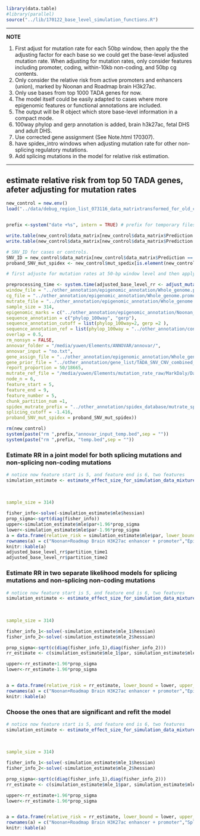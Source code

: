 

```r
library(data.table)
#library(parallel)
source("../lib/170122_base_level_simulation_functions.R")
```

***
**NOTE**

1. First adjust for mutation rate for each 50bp window, then apply the the adjusting factor for each base so we could get the base-level adjusted mutation rate. When adjusting for mutation rates, only consider features including promoter, coding, within-10kb non-coding, and 50bp cg contents.
2. Only consider the relative risk from active promoters and enhancers (union), marked by Noonan and Roadmap brain H3k27ac. 
3. Only use bases from top 1000 TADA genes for now.
4. The model itself could be easily adapted to cases where more epigenomic features or functional annotations are included. 
5. The output will be R object which store base-level information in a compact mode.
6. 100way phylop and gerp annotation is added, brain h3k27ac, fetal DHS and adult DHS.
7. Use corrected gene assignment (See Note.html 170307).
8. have spidex_intro windows when adjusting mutation rate for other non-splicing regulatory mutations.
9. Add splicing mutations in the model for relative risk estimation.


***


## estimate relative risk from top 50 TADA genes, afeter adjusting for mutation rates

```r
new_control = new.env()
load("../data/debug_region_list_073116_data_matrixtransformed_for_old_code.Rdata", new_control) # this Rdata has spedix info


prefix <-system("date +%s", intern = TRUE) # prefix for temporary files that will be deleted at the end of the pipeline

write.table(new_control$data_matrix[new_control$data_matrix$Prediction == "dnv_proband" & new_control$data_matrix$Type == "SNV",c(1,2,3,7)], paste(prefix,"temp.bed",sep = ""), col.names = FALSE, row.names = FALSE, sep = "\t", quote = FALSE)
write.table(new_control$data_matrix[new_control$data_matrix$Prediction == "dnv_proband" ,c(1:5,8,7)], paste(prefix,"annovar_input_temp.bed",sep = ""), col.names = FALSE, row.names = FALSE, sep = "\t", quote = FALSE)

# SNV_ID for cases or controls. 
SNV_ID = new_control$data_matrix[new_control$data_matrix$Prediction == "dnv_proband" & new_control$data_matrix$Type == "SNV",c(1,2,3,7)]$ID
proband_SNV_mut_spidex <- new_control$mut_spedix[is.element(new_control$mut_spedix$index, SNV_ID),] # this will be paseed as an argument to the function below

# first adjuste for mutation rates at 50-bp window level and then apply the scaling factor to each base of noncoding regions of selected top percentage of TADA genes.

preprocessing_time <- system.time(adjusted_base_level_rr <- adjust_mutation_rate_window_to_base_compact_more_feature_splicing_hybrid(mut_file = paste(prefix,"temp.bed",sep = ""),
window_file = "../other_annotation/epigenomic_annotation/Whole_genome.promoter_yanyu_10kb_exons_no_utr_no_na_genes.50bp_window.bed",
cg_file = "../other_annotation/epigenomic_annotation/Whole_genome.promoter_yanyu_10kb_exons_no_utr_no_na_genes.50bp_window.bed.fasta.cg",
mutrate_file = "../other_annotation/epigenomic_annotation/Whole_genome.promoter_yanyu_10kb_exons_no_utr_no_na_genes.50bp_window.bed.mutrate",
sample_size = 314,
epigenomic_marks = c("../other_annotation/epigenomic_annotation/Noonan_brain_roadmap_union.bed","../other_annotation/epigenomic_annotation/Epigenome_E081_E082_intersection.bed","../other_annotation/epigenomic_annotation/encode_DHS_union.bed"),
sequence_annotation = c("phylop_100way", "gerp"), 
sequence_annotation_cutoff = list(phylop_100way=2, gerp =2 ), 
sequence_annotation_ref = list(phylop_100way = "../other_annotation/conservation_annotation/hg19.100way.phyloP100way.bw", gerp = "../other_annotation/conservation_annotation/hg19_gerp_score.bw"),
overlap = 0.5,
rm_nonsyn = FALSE,
annovar_folder = "/media/yuwen/Elements/ANNOVAR/annovar/",
annovar_input = "no.txt",
gene_assign_file = "../other_annotation/epigenomic_annotation/Whole_genome.promoter_yanyu_10kb_exons_no_utr_no_na_genes.50bp_window.bed_genename_corrected.bed",
gene_prior_file = "../other_annotation/gene_list/TADA_SNV_CNV_combined_Feb7_tadaname_null_PPA_p0_0.94.txt",
report_proportion = 50/18665,
mutrate_ref_file = "/media/yuwen/Elements/mutation_rate_raw/MarkDaly/Daly_mutrate.bw",
node_n = 6,
feature_start = 5,
feature_end = 9,
feature_number = 5, 
chunk_partition_num =1,
spidex_mutrate_prefix = "../other_annotation/spidex_database/mutrate_spedix_score_by_chr/lower_10pct_-1.416/spidex_public_noncommercial_v1_0_collapse_unique_base.extended_3bp.bed.fasta.trinuc.mutrate_with_spedix_gene.lower_10pct",
splicing_cutoff = -1.416,
proband_SNV_mut_spidex = proband_SNV_mut_spidex))

rm(new_control)
system(paste("rm ",prefix,"annovar_input_temp.bed",sep = ""))
system(paste("rm ",prefix, "temp.bed",sep = ""))

```


### Estimate RR in a joint model for both splicing mutations and non-splicing non-coding mutations

```r
# notice now feature start is 5, and feature end is 6, two features 
simulation_estimate <- estimate_effect_size_for_simulation_data_mixture_with_categorization_for_compact_data_splicing_hybrid(data = adjusted_base_level_rr$base_info, 
                                                                                                                             splicing_data = adjusted_base_level_rr$splicing_info,
                                                                                                                             non_splicing_features = c(1,2,3,4,5), 
                                                                                                                             gene_prior_file  = "../other_annotation/gene_list/TADA_SNV_CNV_combined_Feb7_tadaname_null_PPA_p0_0.94.txt",
sample_size = 314)

fisher_info<-solve(-simulation_estimate$mle$hessian)
prop_sigma<-sqrt(diag(fisher_info))
upper<-simulation_estimate$mle$par+1.96*prop_sigma
lower<-simulation_estimate$mle$par-1.96*prop_sigma
a = data.frame(relative_risk = simulation_estimate$mle$par, lower_bound = lower, upper_bournd = upper)
rownames(a) = c("Noonan+Roadmap Brain H3K27ac enhancer + promoter","Epigenome_DHS", "ENCODE_DHS", "Phylop>2", "Gerp>2","Splicing")
knitr::kable(a)
adjusted_base_level_rr$partition_time1
adjusted_base_level_rr$partition_time2

```


### Estimate RR in two separate likelihood models for splicing mutations and non-splicing non-coding mutations

```r
# notice now feature start is 5, and feature end is 6, two features 
simulation_estimate <- estimate_effect_size_for_simulation_data_mixture_with_categorization_for_compact_data_splicing_hybrid_v2(data = adjusted_base_level_rr$base_info, 
                                                                                                                             splicing_data = adjusted_base_level_rr$splicing_info,
                                                                                                                             non_splicing_features = c(1,2,3,4,5), 
                                                                                                                             gene_prior_file  = "../other_annotation/gene_list/TADA_SNV_CNV_combined_Feb7_tadaname_null_PPA_p0_0.94.txt",
sample_size = 314)

fisher_info_1<-solve(-simulation_estimate$mle_1$hessian)
fisher_info_2<-solve(-simulation_estimate$mle_2$hessian)

prop_sigma<-sqrt(c(diag(fisher_info_1),diag(fisher_info_2)))
rr_estimate <- c(simulation_estimate$mle_1$par, simulation_estimate$mle_2$par)

upper<-rr_estimate+1.96*prop_sigma
lower<-rr_estimate-1.96*prop_sigma


a = data.frame(relative_risk = rr_estimate, lower_bound = lower, upper_bournd = upper)
rownames(a) = c("Noonan+Roadmap Brain H3K27ac enhancer + promoter","Epigenome_DHS", "ENCODE_DHS", "Phylop>2", "Gerp>2","Splicing")
knitr::kable(a)

```


### Choose the ones that are significant and refit the model

```r
# notice now feature start is 5, and feature end is 6, two features 
simulation_estimate <- estimate_effect_size_for_simulation_data_mixture_with_categorization_for_compact_data_splicing_hybrid_v2(data = adjusted_base_level_rr$base_info, 
                                                                                                                             splicing_data = adjusted_base_level_rr$splicing_info,
                                                                                                                             non_splicing_features = c(1), 
                                                                                                                             gene_prior_file  = "../other_annotation/gene_list/TADA_SNV_CNV_combined_Feb7_tadaname_null_PPA_p0_0.94.txt",
sample_size = 314)

fisher_info_1<-solve(-simulation_estimate$mle_1$hessian)
fisher_info_2<-solve(-simulation_estimate$mle_2$hessian)

prop_sigma<-sqrt(c(diag(fisher_info_1),diag(fisher_info_2)))
rr_estimate <- c(simulation_estimate$mle_1$par, simulation_estimate$mle_2$par)

upper<-rr_estimate+1.96*prop_sigma
lower<-rr_estimate-1.96*prop_sigma


a = data.frame(relative_risk = rr_estimate, lower_bound = lower, upper_bournd = upper)
rownames(a) = c("Noonan+Roadmap Brain H3K27ac enhancer + promoter","Splicing")
knitr::kable(a)

```
